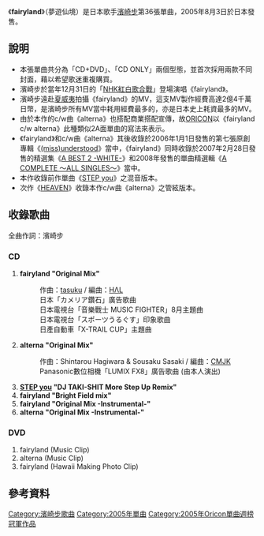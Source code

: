 {{lowercase|title= fairylands}}
{{Single infobox
| Name           = fairyland<br /><small>夢遊仙境</small>
| Cover          = Fairyland CD+DVD.jpg
| Artist         = [[濱崎步|濱崎步]]
| Album          = [[(miss)understood|(miss)understood]]
| A-side         = fairyland
| B-side         = alterna
| Released       = 2005年8月3日
| Format         = [[單曲|單曲]]
| Recorded       = 
| Genre          = [[日本流行音樂|日本流行音樂]]
| Length         = 31分21秒
| Label          = [[avex_trax|avex trax]]
| Writer         = [[濱崎步|濱崎步]]<br />[[tasuku|tasuku]]<br />Shintarou Hagiwara + Sousaku Sasaki
| Producer       = [[松浦勝人|MAX MATSUURA]]
| Certification  = * 白金唱片（CD、[[日本唱片協會|日本唱片協會]]）
* 三白金（鈴聲下載、日本唱片協會）
* 金唱片（全曲下載、日本唱片協會）
| Chart position = * 週間最高1名（[[Oricon|Oricon]]）
* 2005年8月度月間第4名（Oricon）
* 2005年9月度月間第20名（Oricon）
* 2005年度年間第25名（Oricon）
| Last single    = [[STEP_you/is_this_LOVE?|STEP you/is this LOVE?]] <br />（2005年）
| This single    = '''fairyland''' <br />（2005年）
| Next single    = [[HEAVEN_(濱崎步單曲)|HEAVEN]]<br />（2005年）
| Misc           = {{Extra album cover
  | Upper caption = 其它封面
  | Type          = 單曲
  | Cover         = fairyland.png
  | Lower caption  = CD Only版本封面
  }}
}}

《'''fairyland'''》（夢遊仙境）是日本歌手[[濱崎步|濱崎步]]第36張單曲，2005年8月3日於日本發售。

== 說明 ==

*本張單曲共分為「CD+DVD」、「CD ONLY」兩個型態，並首次採用兩款不同封面，藉以希望歌迷重複購買。
*濱崎步於當年12月31日的「[[紅白歌合戰|NHK紅白歌合戰]]」登場演唱《fairyland》。
*濱崎步遠赴[[夏威夷|夏威夷]]拍攝《fairyland》的MV，這支MV製作經費高達2億4千萬日幣，是濱崎步所有MV當中耗用經費最多的，亦是日本史上耗資最多的MV。
*由於本作的c/w曲《alterna》也搭配商業搭配宣傳，故[[ORICON|ORICON]]以《fairyland c/w alterna》此種類似2A面單曲的寫法來表示。
*《fairyland》和c/w曲《alterna》其後收錄於2006年1月1日發售的第七張原創專輯《[[(miss)understood|(miss)understood]]》當中，《fairyland》同時收錄於2007年2月28日發售的精選集《[[A_BEST_2_-WHITE-|A BEST 2 -WHITE-]]》和2008年發售的單曲精選輯《[[A_COMPLETE_～ALL_SINGLES～|A COMPLETE ～ALL SINGLES～]]》當中。
*本作收錄前作單曲《[[STEP_you/is_this_LOVE?|STEP you]]》之混音版本。
*次作《[[HEAVEN_(濱崎步單曲)|HEAVEN]]》收錄本作c/w曲《alterna》之管絃版本。

== 收錄歌曲 ==

全曲作詞：濱崎步

=== CD ===

#'''fairyland "Original Mix"'''
#:作曲：[[tasuku|tasuku]] / 編曲：[[HΛL|HΛL]]
#:日本「カメリア鑽石」廣告歌曲
#:日本電視台「音樂戰士 MUSIC FIGHTER」8月主題曲
#:日本電視台「スポーツうるぐす」印象歌曲
#:日產自動車「X-TRAIL CUP」主題曲
#'''alterna "Original Mix"'''
#:作曲：Shintarou Hagiwara & Sousaku Sasaki / 編曲：[[CMJK|CMJK]]
#:Panasonic數位相機「LUMIX FX8」廣告歌曲 (由本人演出)
#'''[[STEP_you/is_this_LOVE?|STEP you]] "DJ TAKI-SHIT More Step Up Remix"'''
#'''fairyland "Bright Field mix"'''
#'''fairyland "Original Mix -Instrumental-"'''
#'''alterna "Original Mix -Instrumental-"'''

=== DVD ===

#fairyland (Music Clip)
#alterna (Music Clip)
#fairyland (Hawaii Making Photo Clip)

== 參考資料 ==

<references/>
{{Ayumi Hamasaki singles}}
{{Oricon單曲週榜冠軍 (2005年)|2005年8月15日}}

[[Category:濱崎步歌曲|Category:濱崎步歌曲]]
[[Category:2005年單曲|Category:2005年單曲]]
[[Category:2005年Oricon單曲週榜冠軍作品|Category:2005年Oricon單曲週榜冠軍作品]]